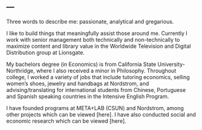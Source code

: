 ---
---

<link rel="stylesheet" href="styles.css" type="text/css">

Three words to describe me: passionate, analytical and gregarious.

I like to build things that meaningfully assist those around me. Currently I work with senior management both technically and non-technically to maximize content and library value in the Worldwide Television and Digital Distribution group at Lionsgate.

My bachelors degree (in Economics) is from California State University-Northridge, where I also received a minor in Philosophy. Throughout college, I worked a variety of jobs that include tutoring economics, selling women's shoes, jewelry and handbags at Nordstrom, and advising/translating for international students from Chinese, Portuguese and Spanish speaking countries in the Intensive English Program.

I have founded programs at META+LAB (CSUN) and Nordstrom, among other projects which can be viewed [here]. I have also conducted social and economic research which can be viewed [here].